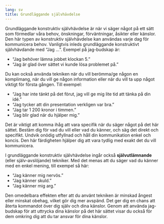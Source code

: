 ```yaml
---
lang: sv
title: Grundläggande självhävdelse
---
```


Grundläggande konstruktiv självhävdelse är när vi säger något på ett
sätt som förmedlar våra behov, önskningar, förväntningar, åsikter eller
känslor. Den här typen av konstruktiv självhävdelse kan användas varje
dag för kommunicera behov. Vanligtvis inleds grundläggande konstruktivt
självhävdande med "Jag ...". Exempel på jag-budskap är:

-   "Jag behöver lämna jobbet klockan 5."
-   "Jag är glad över sättet vi kunde lösa problemet på."

Du kan också använda tekniken när du vill berömma/ge någon en komplimang, 
när du vill ge någon information eller när du vill ta upp något
viktigt för första gången. Till exempel:

-   "Jag har inte tänkt på det förut, jag vill ge mig lite tid att tänka
    på din idé."
-   "Jag tycker att din presentation verkligen var bra."
-   "Jag tar 1 200 kronor i timmen."
-   "Jag blir glad när du hjälper mig."

Det är viktigt att komma ihåg att vara specifik när du säger något på
det här sättet. Bestäm dig för vad du vill eller vad du känner, och säg
det direkt och specifikt. Undvik onödig utfyllnad och håll din
kommunikation enkel och koncis. Den här färdigheten hjälper dig att vara
tydlig med exakt det du vill kommunicera.

I grundläggande konstruktiv självhävdelse ingår
också **självutlämnande** (eller själv-avslöjande) tekniker. Med det
menas att du säger vad du känner med en enkel mening, till exempel så
här:

-   "Jag känner mig nervös."
-   "Jag känner skuld."
-   "Jag känner mig arg."

Den omedelbara effekten efter att du använt tekniken är minskad ångest
eller minskat obehag, vilket gör dig mer avspänd. Det ger dig en chans
att återta kommandot över dig själv och dina känslor. Genom att använda
jag-budskap för att uttrycka dina känslor på det här sättet visar du
också för dem omkring dig att du tar ansvar för dina känslor.